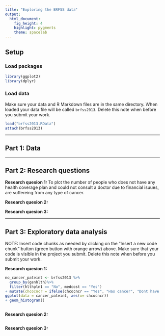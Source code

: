```yaml
---
title: "Exploring the BRFSS data"
output: 
  html_document: 
    fig_height: 4
    highlight: pygments
    theme: spacelab
---
```


## Setup

### Load packages

```r
library(ggplot2)
library(dplyr)
```

### Load data

Make sure your data and R Markdown files are in the same directory. When loaded
your data file will be called `brfss2013`. Delete this note when before you submit 
your work. 

```r
load("brfss2013.RData")
attach(brfss2013)
```



* * *

## Part 1: Data


* * *

## Part 2: Research questions

**Research quesion 1:**
To plot the number of people who does not have any health coverage plan and could not consult a doctor due to financial isuues, are suffereing from any type of cancer.

**Research quesion 2:**

**Research quesion 3:**


* * *

## Part 3: Exploratory data analysis

NOTE: Insert code chunks as needed by clicking on the "Insert a new code chunk" 
button (green button with orange arrow) above. Make sure that your code is visible
in the project you submit. Delete this note when before you submit your work.

**Research quesion 1:**

```r
no_cancer_pateint <- brfss2013 %>%
  group_by(genhlth)%>%
  filter(hlthpln1 == "No", medcost == "Yes")
+ mutate(chcocncr = ifelse(chcocncr == "Yes", "Has cancer", "Dont have cancer"))
ggplot(data = cancer_pateint, aes(x= chcocncr))
+ geom_histogram()
  
```



**Research quesion 2:**

```r

```



**Research quesion 3:**

```r

```

